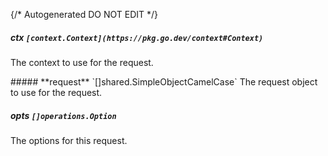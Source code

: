{/* Autogenerated DO NOT EDIT  */}

##### **ctx** `[context.Context](https://pkg.go.dev/context#Context)`
The context to use for the request.

<Collapsible>
    ##### **request** `[]shared.SimpleObjectCamelCase`
    The request object to use for the request.
    <Collapsible.Break/>
    <SimpleObjectCamelCase/>
</Collapsible>

##### **opts** `[]operations.Option`
The options for this request.


